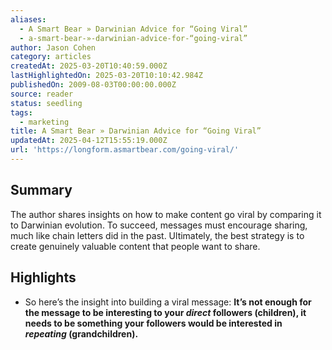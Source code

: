 ```yaml
---
aliases:
  - A Smart Bear » Darwinian Advice for “Going Viral”
  - a-smart-bear-»-darwinian-advice-for-“going-viral”
author: Jason Cohen
category: articles
createdAt: 2025-03-20T10:40:59.000Z
lastHighlightedOn: 2025-03-20T10:10:42.984Z
publishedOn: 2009-08-03T00:00:00.000Z
source: reader
status: seedling
tags:
  - marketing
title: A Smart Bear » Darwinian Advice for “Going Viral”
updatedAt: 2025-04-12T15:55:19.000Z
url: 'https://longform.asmartbear.com/going-viral/'
---
```

## Summary

The author shares insights on how to make content go viral by comparing it to Darwinian evolution. To succeed, messages must encourage sharing, much like chain letters did in the past. Ultimately, the best strategy is to create genuinely valuable content that people want to share.

## Highlights

- So here’s the insight into building a viral message: **It’s not enough for the message to be interesting to your _direct_ followers (children), it needs to be something your followers would be interested in _repeating_ (grandchildren).**
